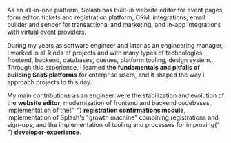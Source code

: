 As an all-in-one platform, Splash has built-in website editor for event
pages, form editor, tickets and registration platform, CRM,
integrations, email builder and sender for transactional and marketing,
and in-app integrations with virtual event providers.

During my years as software engineer and later as an engineering
manager, I worked in all kinds of projects and with many types of
technologies: frontend, backend, databases, queues, platform tooling, design
system... Through this experience, I learned
**the fundamentals and pitfalls of building SaaS platforms**
for enterprise users, and it shaped the way I approach projects to this
day.

My main contributions as an engineer were the stabilization and
evolution of the **website editor**, modernization of
frontend and backend codebases, implementation of the{" "}
**registration confirmations module**, implementation of
Splash's "growth machine" combining registrations and
sign-ups, and the implementation of tooling and processes for improving{" "}
**developer-experience**.
